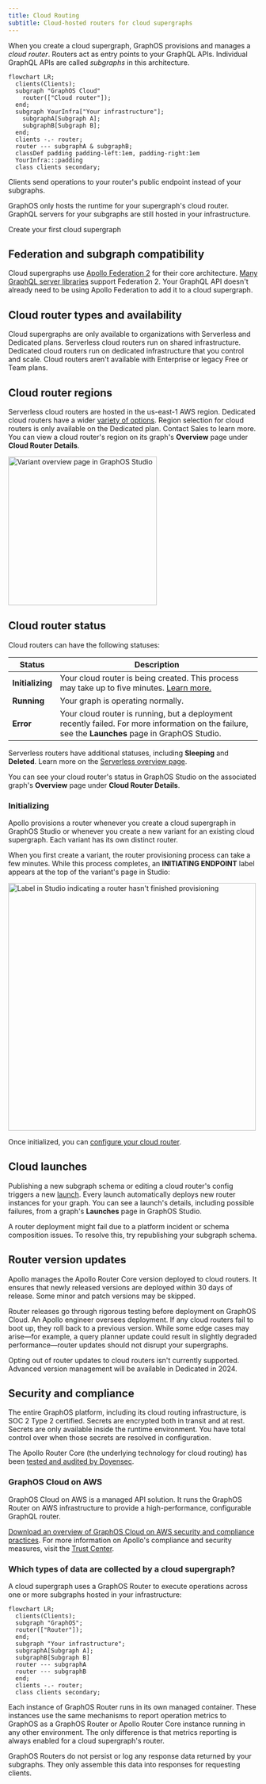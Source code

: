 ```yaml
---
title: Cloud Routing
subtitle: Cloud-hosted routers for cloud supergraphs
---
```


When you create a cloud supergraph, GraphOS provisions and manages a _cloud router_. Routers act as entry points to your GraphQL APIs. Individual GraphQL APIs are called _subgraphs_ in this architecture.

```mermaid
flowchart LR;
  clients(Clients);
  subgraph "GraphOS Cloud"
    router(["Cloud router"]);
  end;
  subgraph YourInfra["Your infrastructure"];
    subgraphA[Subgraph A];
    subgraphB[Subgraph B];
  end;
  clients -.- router;
  router --- subgraphA & subgraphB;
  classDef padding padding-left:1em, padding-right:1em
  YourInfra:::padding
  class clients secondary;
```

Clients send operations to your router's public endpoint instead of your subgraphs.

GraphOS only hosts the runtime for your supergraph's cloud router. GraphQL servers for your subgraphs are still hosted in your infrastructure.

<p>
  <ButtonLink
    href="/graphos/get-started/guides/quickstart/"
    style={{
      marginRight: '10px'
    }}
  >
    Create your first cloud supergraph
  </ButtonLink>
</p>

## Federation and subgraph compatibility

Cloud supergraphs use [Apollo Federation 2](/federation/) for their core architecture. [Many GraphQL server libraries](/graphos/reference/federation/compatible-subgraphs) support Federation 2. Your GraphQL API doesn't already need to be using Apollo Federation to add it to a cloud supergraph.

## Cloud router types and availability

Cloud supergraphs are only available to organizations with Serverless and Dedicated plans.
Serverless cloud routers run on shared infrastructure. Dedicated cloud routers run on dedicated infrastructure that you control and scale.
Cloud routers aren't available with Enterprise or legacy Free or Team plans.

<CloudPlanPause />

## Cloud router regions

Serverless cloud routers are hosted in the us-east-1 AWS region. Dedicated cloud routers have a wider [variety of options](/graphos/routing/cloud/dedicated/#runs-on-aws). Region selection for cloud routers is only available on the Dedicated plan. <TrackableLink href="https://www.apollographql.com/contact-sales?type=dedicated&referrer=docs" eventName="content_contact_cloud">Contact Sales</TrackableLink> to learn more.
You can view a cloud router's region on its graph's **Overview** page under **Cloud Router Details**.

<img
  className="screenshot"
  alt="Variant overview page in GraphOS Studio"
  src="../../images/router/cloud-router-details.jpg"
  width="300"
/>

## Cloud router status

Cloud routers can have the following statuses:

| Status           | Description                                                                                                                                       |
| ---------------- | ------------------------------------------------------------------------------------------------------------------------------------------------- |
| **Initializing** | Your cloud router is being created. This process may take up to five minutes. [Learn more.](#initializing)                                        |
| **Running**      | Your graph is operating normally.                                                                                                                 |
| **Error**        | Your cloud router is running, but a deployment recently failed. For more information on the failure, see the **Launches** page in GraphOS Studio. |

<Note>

Serverless routers have additional statuses, including **Sleeping** and **Deleted**. Learn more on the [Serverless overview page](/graphos/routing/cloud/serverless/#serverless-router-status).

</Note>

You can see your cloud router's status in GraphOS Studio on the associated graph's **Overview** page under **Cloud Router Details**.

### Initializing

Apollo provisions a router whenever you create a cloud supergraph in GraphOS Studio or whenever you create a new variant for an existing cloud supergraph. Each variant has its own distinct router.

When you first create a variant, the router provisioning process can take a few minutes. While this process completes, an **INITIATING ENDPOINT** label appears at the top of the variant's page in Studio:

<img
  className="screenshot"
  alt="Label in Studio indicating a router hasn't finished provisioning"
  src="../../images/initiating-endpoint.jpg"
  width="500"
/>

Once initialized, you can [configure your cloud router](/graphos/routing/cloud/configuration).

## Cloud launches

Publishing a new subgraph schema or editing a cloud router's config triggers a new [launch](/graphos/delivery/launches/). Every launch automatically deploys new router instances for your graph. You can see a launch's details, including possible failures, from a graph's **Launches** page in GraphOS Studio.

<Note>

A router deployment might fail due to a platform incident or schema composition issues. To resolve this, try republishing your subgraph schema.

</Note>

## Router version updates

Apollo manages the Apollo Router Core version deployed to cloud routers. It ensures that newly released versions are deployed within 30 days of release. Some minor and patch versions may be skipped.

Router releases go through rigorous testing before deployment on GraphOS Cloud. An Apollo engineer oversees deployment. If any cloud routers fail to boot up, they roll back to a previous version. While some edge cases may arise—for example, a query planner update could result in slightly degraded performance—router updates should not disrupt your supergraphs.

<Note>

Opting out of router updates to cloud routers isn't currently supported. Advanced version management will be available in Dedicated in 2024.

</Note>

## Security and compliance

The entire GraphOS platform, including its cloud routing infrastructure, is SOC 2 Type 2 certified.
Secrets are encrypted both in transit and at rest.
Secrets are only available inside the runtime environment. You have total control over when those secrets are resolved in configuration.

The Apollo Router Core (the underlying technology for cloud routing) has been [tested and audited by Doyensec](https://doyensec.com/resources/Doyensec_Apollo_Report_Q22022_v4_AfterRetest.pdf).

### GraphOS Cloud on AWS

GraphOS Cloud on AWS is a managed API solution. It runs the GraphOS Router on AWS infrastructure to provide a high-performance, configurable GraphQL router.

[Download an overview of GraphOS Cloud on AWS security and compliance practices](https://www.apollographql.com/trust/request-security-report).
For more information on Apollo's compliance and security measures, visit the [Trust Center](https://www.apollographql.com/trust/compliance-and-security).

### Which types of data are collected by a cloud supergraph?

A cloud supergraph uses a GraphOS Router to execute operations across one or more subgraphs hosted in your infrastructure:

```mermaid
flowchart LR;
  clients(Clients);
  subgraph "GraphOS";
  router(["Router"]);
  end;
  subgraph "Your infrastructure";
  subgraphA[Subgraph A];
  subgraphB[Subgraph B]
  router --- subgraphA
  router --- subgraphB
  end;
  clients -.- router;
  class clients secondary;
```

Each instance of GraphOS Router runs in its own managed container. These instances use the same mechanisms to report operation metrics to GraphOS as a GraphOS Router or Apollo Router Core instance running in any other environment. The only difference is that metrics reporting is always enabled for a cloud supergraph's router.

GraphOS Routers do not persist or log any response data returned by your subgraphs. They only assemble this data into responses for requesting clients.

